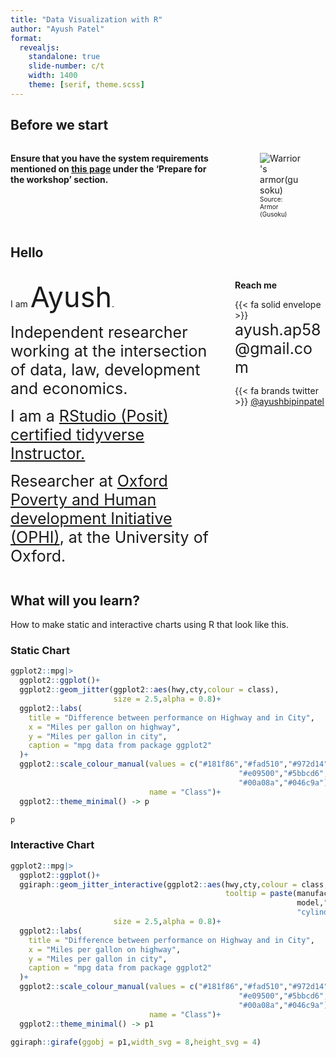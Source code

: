 ```yaml
---
title: "Data Visualization with R"
author: "Ayush Patel"
format: 
  revealjs:
    standalone: true
    slide-number: c/t
    width: 1400
    theme: [serif, theme.scss]
---
```


## Before we start

::::{.columns}

:::{.column width="70%"}

__Ensure that you have the system requirements mentioned on [this page](https://r-iisa2022.rbind.io/schedule/) under the 'Prepare for the workshop' section.__

:::

:::{.column width="30%"}

```{=html}
<figure>
<img src="https://images.metmuseum.org/CRDImages/aa/original/DT5334.jpg" alt="Warrior's armor(gusoku)" >
<figcaption style="font-size:10px;">Source: <a herf = "https://www.metmuseum.org/art/collection/search/24975?searchField=All&amp;sortBy=Relevance&amp;high=on&amp;ao=on&amp;showOnly=openAccess&amp;ft=start&amp;offset=0&amp;rpp=40&amp;pos=7">Armor (Gusoku)</a></figcaption>
</figure>
```

:::

::::

## Hello

::::{.columns}

:::{.column width="70%"}
I am [Ayush]{.fragment fragment-index="1" style="font-size:45px"}.


[Independent researcher working at the intersection of data, law, development and economics.]{.fragment fragment-index="2" style="font-size:25px"} 

[I am a [RStudio (Posit) certified tidyverse Instructor.](https://education.rstudio.com/trainers/people/patel+ayush/)]{.fragment fragment-index="3" style="font-size:25px"} 

[Researcher at [Oxford Poverty and Human development Initiative (OPHI)](https://ophi.org.uk/), at the University of Oxford.]{.fragment fragment-index="4" style="font-size:25px"} 
:::

:::{.column width="30%"}

__Reach me__

{{< fa solid envelope >}} [ayush.ap58@gmail.com]{style="font-size:25px"}

{{< fa brands twitter >}} [@ayushbipinpatel](https://twitter.com/ayushbipinpatel){style="font-size:25px}

:::

::::

## What will you learn? {.scrollable}

How to make static and interactive charts using R that look like this.

:::{.panel-tabset}

### Static Chart

```r
ggplot2::mpg|>
  ggplot2::ggplot()+
  ggplot2::geom_jitter(ggplot2::aes(hwy,cty,colour = class),
                       size = 2.5,alpha = 0.8)+
  ggplot2::labs(
    title = "Difference between performance on Highway and in City",
    x = "Miles per gallon on highway",
    y = "Miles per gallon in city",
    caption = "mpg data from package ggplot2"
  )+
  ggplot2::scale_colour_manual(values = c("#181f86","#fad510","#972d14",
                                                   "#e09500","#5bbcd6",
                                                   "#00a08a","#046c9a"),
                               name = "Class")+
  ggplot2::theme_minimal() -> p

p
```


### Interactive Chart

```r

ggplot2::mpg|>
  ggplot2::ggplot()+
  ggiraph::geom_jitter_interactive(ggplot2::aes(hwy,cty,colour = class,
                                                tooltip = paste(manufacturer,":", 
                                                                model,"\n",
                                                                "cylinder: ", cyl)),
                       size = 2.5,alpha = 0.8)+
  ggplot2::labs(
    title = "Difference between performance on Highway and in City",
    x = "Miles per gallon on highway",
    y = "Miles per gallon in city",
    caption = "mpg data from package ggplot2"
  )+
  ggplot2::scale_colour_manual(values = c("#181f86","#fad510","#972d14",
                                                   "#e09500","#5bbcd6",
                                                   "#00a08a","#046c9a"),
                               name = "Class")+
  ggplot2::theme_minimal() -> p1

ggiraph::girafe(ggobj = p1,width_svg = 8,height_svg = 4)

```


:::

## 